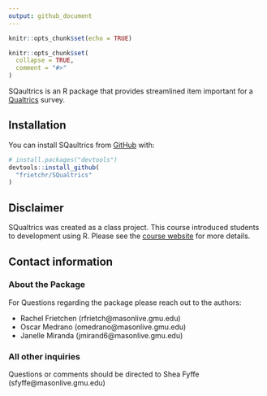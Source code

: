 ```yaml
---
output: github_document
---
```


```r
knitr::opts_chunk$set(echo = TRUE)
```

<!-- README.md is generated from README.Rmd. Please edit that file -->

```r
knitr::opts_chunk$set(
  collapse = TRUE,
  comment = "#>"
)
```

SQaultrics is an R package that provides streamlined item important for a [Qualtrics](https://www.qualtrics.com/) survey.

## Installation

You can install SQaultrics from [GitHub](https://github.com/) with:

```r
# install.packages("devtools")
devtools::install_github(
  "frietchr/SQualtrics"
)
```


## Disclaimer

SQualtrics was created as a class project. This course introduced students to development using R. Please see the [course website](https://sites.google.com/view/r-in-the-social-sciences) for more details. 

## Contact information

### About the Package
For Questions regarding the package please reach out to the authors:

 * Rachel Frietchen (rfrietch@masonlive.gmu.edu)
 * Oscar Medrano (omedrano@masonlive.gmu.edu)
 * Janelle Miranda (jmirand6@masonlive.gmu.edu)

### All other inquiries
Questions or comments should be directed to Shea Fyffe (sfyffe@masonlive.gmu.edu)
